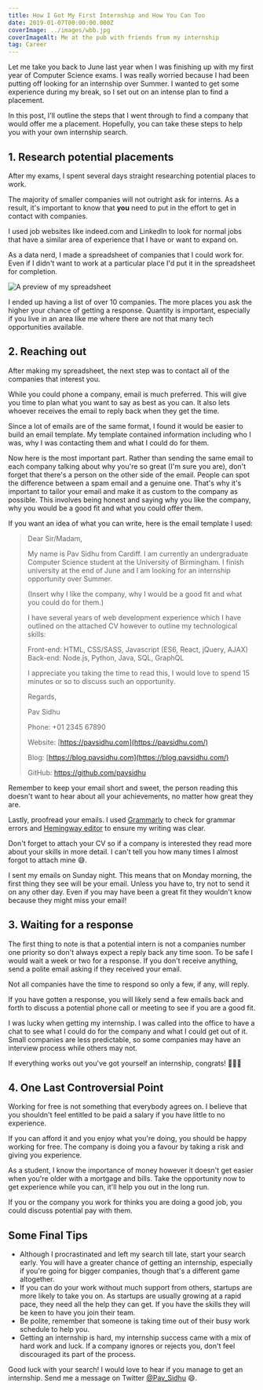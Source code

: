 ```yaml
---
title: How I Got My First Internship and How You Can Too
date: 2019-01-07T00:00:00.000Z
coverImage: ../images/wbb.jpg
coverImageAlt: Me at the pub with friends from my internship
tag: Career
---
```


Let me take you back to June last year when I was finishing up with my first year of Computer Science exams. I was really worried because I had been putting off looking for an internship over Summer. I wanted to get some experience during my break, so I set out on an intense plan to find a placement.

In this post, I'll outline the steps that I went through to find a company that would offer me a placement. Hopefully, you can take these steps to help you with your own internship search.

## 1. Research potential placements

After my exams, I spent several days straight researching potential places to work.

The majority of smaller companies will not outright ask for interns. As a result, it's important to know that **you** need to put in the effort to get in contact with companies.

I used job websites like indeed.com and LinkedIn to look for normal jobs that have a similar area of experience that I have or want to expand on.

As a data nerd, I made a spreadsheet of companies that I could work for. Even if I didn't want to work at a particular place I'd put it in the spreadsheet for completion.

![A preview of my spreadsheet](../images/spreadsheet.png)

I ended up having a list of over 10 companies. The more places you ask the higher your chance of getting a response. Quantity is important, especially if you live in an area like me where there are not that many tech opportunities available.

## 2. Reaching out

After making my spreadsheet, the next step was to contact all of the companies that interest you.

While you could phone a company, email is much preferred. This will give you time to plan what you want to say as best as you can. It also lets whoever receives the email to reply back when they get the time.

Since a lot of emails are of the same format, I found it would be easier to build an email template. My template contained information including who I was, why I was contacting them and what I could do for them.

Now here is the most important part. Rather than sending the same email to each company talking about why you're so great (I'm sure you are), don't forget that there's a person on the other side of the email. People can spot the difference between a spam email and a genuine one. That's why it's important to tailor your email and make it as custom to the company as possible. This involves being honest and saying why you like the company, why you would be a good fit and what you could offer them.

If you want an idea of what you can write, here is the email template I used:

> Dear Sir/Madam,
>
> My name is Pav Sidhu from Cardiff. I am currently an undergraduate Computer Science student at the University of Birmingham. I finish university at the end of June and I am looking for an internship opportunity over Summer.
>
> (Insert why I like the company, why I would be a good fit and what you could do for them.)
>
> I have several years of web development experience which I have outlined on the attached CV however to outline my technological skills:
>
> Front-end: HTML, CSS/SASS, Javascript (ES6, React, jQuery, AJAX)
> Back-end: Node.js, Python, Java, SQL, GraphQL
>
> I appreciate you taking the time to read this, I would love to spend 15 minutes or so to discuss such an opportunity.
>
> Regards,
>
> Pav Sidhu
>
> Phone: +01 2345 67890
>
> Website: [https://pavsidhu.com](https://pavsidhu.com/)
>
> Blog: [https://blog.pavsidhu.com](https://blog.pavsidhu.com/)
>
> GitHub: <https://github.com/pavsidhu>

Remember to keep your email short and sweet, the person reading this doesn't want to hear about all your achievements, no matter how great they are.

Lastly, proofread your emails. I used [Grammarly](grammarly.com) to check for grammar errors and [Hemingway editor](http://www.hemingwayapp.com/) to ensure my writing was clear.

Don't forget to attach your CV so if a company is interested they read more about your skills in more detail. I can't tell you how many times I almost forgot to attach mine 😅.

I sent my emails on Sunday night. This means that on Monday morning, the first thing they see will be your email. Unless you have to, try not to send it on any other day. Even if you may have been a great fit they wouldn't know because they might miss your email!

## 3. Waiting for a response

The first thing to note is that a potential intern is not a companies number one priority so don't always expect a reply back any time soon. To be safe I would wait a week or two for a response. If you don't receive anything, send a polite email asking if they received your email.

Not all companies have the time to respond so only a few, if any, will reply.

If you have gotten a response, you will likely send a few emails back and forth to discuss a potential phone call or meeting to see if you are a good fit.

I was lucky when getting my internship. I was called into the office to have a chat to see what I could do for the company and what I could get out of it. Small companies are less predictable, so some companies may have an interview process while others may not.

If everything works out you've got yourself an internship, congrats! 🎉🎉🎉

## 4. One Last Controversial Point

Working for free is not something that everybody agrees on. I believe that you shouldn't feel entitled to be paid a salary if you have little to no experience.

If you can afford it and you enjoy what you're doing, you should be happy working for free. The company is doing you a favour by taking a risk and giving you experience.

As a student, I know the importance of money however it doesn't get easier when you're older with a mortgage and bills. Take the opportunity now to get experience while you can, it'll help you out in the long run.

If you or the company you work for thinks you are doing a good job, you could discuss potential pay with them.

## Some Final Tips

- Although I procrastinated and left my search till late, start your search early. You will have a greater chance of getting an internship, especially if you're going for bigger companies, though that's a different game altogether.
- If you can do your work without much support from others, startups are more likely to take you on. As startups are usually growing at a rapid pace, they need all the help they can get. If you have the skills they will be keen to have you join their team.
- Be polite, remember that someone is taking time out of their busy work schedule to help you.
- Getting an internship is hard, my internship success came with a mix of hard work and luck. If a company ignores or rejects you, don't feel discouraged its part of the process.

Good luck with your search! I would love to hear if you manage to get an internship. Send me a message on Twitter [@Pav_Sidhu](https://twitter.com/pav_sidhu) 😄.
